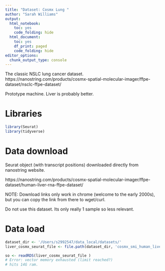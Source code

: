 ```yaml
---
title: "Dataset: Cosmx Lung "
author: "Sarah Williams"
output:
  html_notebook: 
    toc: yes
    code_folding: hide
  html_document:
    toc: yes
    df_print: paged
    code_folding: hide
editor_options:
  chunk_output_type: console
---
```


The classic NSLC lung cancer dataset.
https://nanostring.com/products/cosmx-spatial-molecular-imager/ffpe-dataset/nsclc-ffpe-dataset/

Prototype machine. Liver is probably better.

# Libraries

```r
library(Seurat)
library(tidyverse)
```

# Data download

Seurat object (with transcript positions) downloaded directly from nanostring website.

https://nanostring.com/products/cosmx-spatial-molecular-imager/ffpe-dataset/human-liver-rna-ffpe-dataset/

NOTE: Download links only work in chrome (welcome to the early 2000s), but you can copy the link from there to wget/curl.

<!-- curl https://smi-public.objects.liquidweb.services/LiverDataReleaseSeurat_newUMAP.RDS  --output LiverDataReleaseSeurat_newUMAP.RDS --> 


Do not use this dataset. Its only really 1 sample so less relevant. 


# Data load

```r
dataset_dir <- '/Users/s2992547/data_local/datasets/'
liver_cosmx_seurat_file <- file.path(dataset_dir, 'cosmx_smi_human_liver_ffpe_dataset/LiverDataReleaseSeurat_newUMAP.RDS')
```



```r
so <- readRDS(liver_cosmx_seurat_file )
# Error: vector memory exhausted (limit reached?)
# hits 14G ram. 
```


